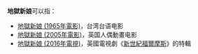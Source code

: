 '''地獄新娘'''可以指：

*[[地獄新娘_(1965年電影)|地獄新娘 (1965年電影)]]，台湾台语电影
*[[地獄新娘_(2005年電影)|地獄新娘 (2005年電影)]]，英国人偶動畫电影
*[[地獄新娘_(2016年電視)|地獄新娘 (2016年電視)]]，英國電視劇《[[新世紀福爾摩斯|新世紀福爾摩斯]]》的特輯

{{Disambig|Cat=四字消歧义}}